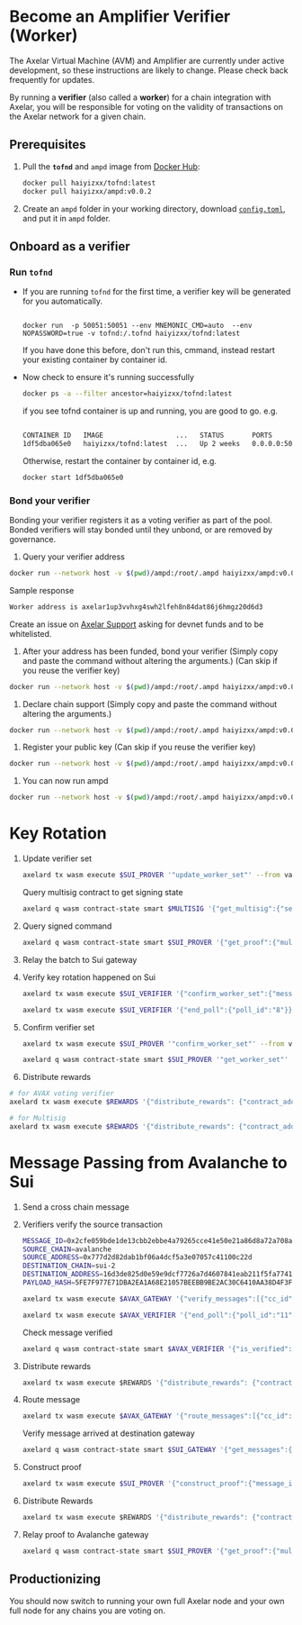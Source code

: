# Become an Amplifier Verifier (Worker)


<Callout>
The Axelar Virtual Machine (AVM) and Amplifier are currently under active development, so these instructions are likely to change. Please check back frequently for updates.
</Callout>

By running a **verifier** (also called a **worker**) for a chain integration with Axelar, you will be responsible for voting on the validity of transactions on the Axelar network for a given chain.

## Prerequisites

1. Pull the **`tofnd`** and `ampd` image from [Docker Hub](https://hub.docker.com/):
    ```bash
    docker pull haiyizxx/tofnd:latest
    docker pull haiyizxx/ampd:v0.0.2
    ```
1. Create an `ampd` folder in your working directory, download [`config.toml`](https://file.notion.so/f/f/8f1eb2f6-501d-4ae8-bd56-d35b21d3750f/a9bc03f8-a772-41bb-ad17-4f1b650f18ca/config.toml?id=6a8ec351-527a-467e-ab81-abc7ee8a9950&table=block&spaceId=8f1eb2f6-501d-4ae8-bd56-d35b21d3750f&expirationTimestamp=1705082400000&signature=qeG1WvtWM640SjvpYwg3ZMcBgEpCbIq2gUO1diGYbVQ&downloadName=config.toml), and put it in `ampd` folder.

## Onboard as a verifier

### Run `tofnd`

- If you are running `tofnd` for the first time, a verifier key will be generated for you automatically.

    ```docker

    docker run  -p 50051:50051 --env MNEMONIC_CMD=auto  --env NOPASSWORD=true -v tofnd:/.tofnd haiyizxx/tofnd:latest
    ```

    If you have done this before, don't run this, cmmand, instead restart your existing container by container id.

- Now check to ensure it's running successfully

  ```bash
  docker ps -a --filter ancestor=haiyizxx/tofnd:latest
  ```

  if you see tofnd container is up and running, you are good to go.
  e.g.

  ```bash

  CONTAINER ID   IMAGE                  ...   STATUS       PORTS
  1df5dba065e0   haiyizxx/tofnd:latest  ...   Up 2 weeks   0.0.0.0:50051->50051/tcp
  ```

  Otherwise, restart the container by container id, e.g.

  ```bash
  docker start 1df5dba065e0
  ```

### Bond your verifier
Bonding your verifier registers it as a voting verifier as part of the pool. Bonded verifiers will stay bonded until they unbond, or are removed by governance.

1. Query your verifier address

```bash
docker run --network host -v $(pwd)/ampd:/root/.ampd haiyizxx/ampd:v0.0.2 worker-address
```

Sample response

```bash
Worker address is axelar1up3vvhxg4swh2lfeh8n84dat86j6hmgz20d6d3
```

Create an issue on [Axelar Support](https://github.com/axelarnetwork/support) asking for devnet funds and to be whitelisted.

1.  After your address has been funded, bond your verifier
    (Simply copy and paste the command without altering the arguments.)
    (Can skip if you reuse the verifier key)

```bash
docker run --network host -v $(pwd)/ampd:/root/.ampd haiyizxx/ampd:v0.0.2 bond-worker "axelar15xkahjmdkxu9jm63nlfff5kczkye5nj53f29d26ktqrc9nk8sy6srcwxyy" "validators" 100 "uamplifier"
```

1. Declare chain support
   (Simply copy and paste the command without altering the arguments.)

```bash
docker run --network host -v $(pwd)/ampd:/root/.ampd haiyizxx/ampd:v0.0.2 declare-chain-support  "axelar15xkahjmdkxu9jm63nlfff5kczkye5nj53f29d26ktqrc9nk8sy6srcwxyy" "validators" "sui-2" "avalanche"
```

1. Register your public key
   (Can skip if you reuse the verifier key)

```bash
docker run --network host -v $(pwd)/ampd:/root/.ampd haiyizxx/ampd:v0.0.2 register-public-key
```

1. You can now run ampd

```bash
docker run --network host -v $(pwd)/ampd:/root/.ampd haiyizxx/ampd:v0.0.2
```

# Key Rotation

1. Update verifier set
    ```bash
    axelard tx wasm execute $SUI_PROVER '"update_worker_set"' --from validator --gas auto --gas-adjustment 2
    ```

    Query multisig contract to get signing state

    ```bash
    axelard q wasm contract-state smart $MULTISIG '{"get_multisig":{"session_id":"12"}}'
    ```
1. Query signed command

    ```bash
    axelard q wasm contract-state smart $SUI_PROVER '{"get_proof":{"multisig_session_id":"12"}}'
    ```
1. Relay the batch to Sui gateway
1. Verify key rotation happened on Sui
    ```bash
    axelard tx wasm execute $SUI_VERIFIER '{"confirm_worker_set":{"message_id":"9RSAJtcr5z4wJte5nzdmhLHjWzzNegvHECfpWJ3FwUTs:0","new_operators":{"weights_by_addresses":[["021c4f23e560c7fe709dfc9d21564c50ae7d47849564b9c3321c38a8ad1b94d30d","1"],["023054b468b4d9e85144225705aa5dd06e46226a12aae6e854b16046df272145f3","1"],["026fa53253c4e5ca8ba71690470c887686f865fadb49430c2e95dfcc3a864e0c8c","1"],["027561c44dd85e1f08a99f4da41af912fc6a4986a431b3209cf1c8ecdb77609aae","1"],["02d3eef76c31694945e855423b1d7244d80dbbd04c2dbe707f3f4ec9bdcfe88950","1"],["02fdf3916dd87dc1357cd27c9d3ec302bb1a4e331decde00f7479db12c3bc9c96e","1"],["030d47294351c4800e804281e7e24d7fad7b3a53c666958fa5bdcf071a927f78df","1"],["03b36f52c88d68db7fb1a39d1c6a298dbf6936c8c73f8c7d3986145a13b7993744","1"],["03faa1ac20735bdc5647390f9bb9a763d139c284720bb05b46e8db54ca77059d7d","1"]], "threshold":"5"}}}' --from validator --gas auto --gas-adjustment 2
    ```
    ```bash
    axelard tx wasm execute $SUI_VERIFIER '{"end_poll":{"poll_id":"8"}}' --from validator --gas auto --gas-adjustment 2
    ```
1. Confirm verifier set
    ```bash
    axelard tx wasm execute $SUI_PROVER '"confirm_worker_set"' --from validator --gas auto --gas-adjustment 2
    ```
    ```bash
    axelard q wasm contract-state smart $SUI_PROVER '"get_worker_set"'
    ```
1. Distribute rewards
  ```bash
  # for AVAX voting verifier
  axelard tx wasm execute $REWARDS '{"distribute_rewards": {"contract_address": "'$SUI_VERIFIER'", "epoch_count":1000}}' --from validator --gas auto --gas-adjustment 2

  # for Multisig
  axelard tx wasm execute $REWARDS '{"distribute_rewards": {"contract_address": "'$MULTISIG'", "epoch_count":2000}}' --from validator --gas auto --gas-adjustment 2
  ```

# Message Passing from Avalanche to Sui

1. Send a cross chain message
1. Verifiers verify the source transaction
    ```bash
    MESSAGE_ID=0x2cfe059bde1de13cbb2ebbe4a79265cce41e50e21a86d8a72a708a9a1cabd9a1:0
    SOURCE_CHAIN=avalanche
    SOURCE_ADDRESS=0x777d2d82dab1bf06a4dcf5a3e07057c41100c22d
    DESTINATION_CHAIN=sui-2
    DESTINATION_ADDRESS=16d3de825d0e59e9dcf7726a7d4607841eab211f5fa7741a7c44d6453fe38545
    PAYLOAD_HASH=5FE7F977E71DBA2EA1A68E21057BEEBB9BE2AC30C6410AA38D4F3FBE41DCFFD2
    ```

    ```bash
    axelard tx wasm execute $AVAX_GATEWAY '{"verify_messages":[{"cc_id":{"chain":"avalanche","id":"'$MESSAGE_ID'"}, "source_address":"'$SOURCE_ADDRESS'","destination_chain":"'$DESTINATION_CHAIN'","destination_address":"'$DESTINATION_ADDRESS'","payload_hash":"'$PAYLOAD_HASH'"}]}' --from validator --gas auto --gas-adjustment 2

    ```

    ```bash
    axelard tx wasm execute $AVAX_VERIFIER '{"end_poll":{"poll_id":"11"}}' --from validator --gas auto --gas-adjustment 2
    ```

    Check message verified

    ```bash
    axelard q wasm contract-state smart $AVAX_VERIFIER '{"is_verified":{"messages":[{"cc_id":{"chain":"avalanche","id":"'$MESSAGE_ID'"},"source_address":"'$SOURCE_ADDRESS'","destination_chain":"'$DESTINATION_CHAIN'","destination_address":"'$DESTINATION_ADDRESS'","payload_hash":"'$PAYLOAD_HASH'"}]}}'

    ```
3. Distribute rewards
    ```jsx
    axelard tx wasm execute $REWARDS '{"distribute_rewards": {"contract_address": "'$AVAX_VERIFIER'", "epoch_count":1000}}' --from validator --gas auto --gas-adjustment 2
    ```
4. Route message
    ```bash
    axelard tx wasm execute $AVAX_GATEWAY '{"route_messages":[{"cc_id":{"chain":"avalanche","id":"'$MESSAGE_ID'"}, "source_address":"'$SOURCE_ADDRESS'","destination_chain":"'$DESTINATION_CHAIN'","destination_address":"'$DESTINATION_ADDRESS'","payload_hash":"'$PAYLOAD_HASH'"}]}' --from validator --gas auto --gas-adjustment 2
    ```

    Verify message arrived at destination gateway

    ```bash
    axelard q wasm contract-state smart $SUI_GATEWAY '{"get_messages":{"message_ids":[{"chain":"avalanche","id":"'$MESSAGE_ID'"}]}}'
    ```
1. Construct proof
    ```bash
    axelard tx wasm execute $SUI_PROVER '{"construct_proof":{"message_ids":["avalanche:'$MESSAGE_ID'"]}}' --from validator --gas auto --gas-adjustment 2
    ```
1. Distribute Rewards
    ```jsx
    axelard tx wasm execute $REWARDS '{"distribute_rewards": {"contract_address": "'$MULTISIG'", "epoch_count":1000}}' --from validator --gas auto --gas-adjustment 2
    ```
1. Relay proof to Avalanche gateway
    ```bash
    axelard q wasm contract-state smart $SUI_PROVER '{"get_proof":{"multisig_session_id":"13"}}'
    ```


## Productionizing
You should now switch to running your own full Axelar node and your own full node for any chains you are voting on.